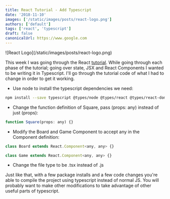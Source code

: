 ```yaml
---
title: React Tutorial - Add Typescript
date: '2018-11-10'
images: ['/static/images/posts/react-logo.png']
authors: ['default']
tags: ['react', 'typescript']
draft: false
canonicalUrl: https://www.google.com
---
```

<div className="flex flex-wrap -mx-2 overflow-hidden xl:-mx-2">
  <div className="my-1 px-2 w-full overflow-hidden xl:my-1 xl:px-2 xl:w-1/2">
    ![React Logo](/static/images/posts/react-logo.png)
  </div>
</div>

This week I was going through the React [tutorial](https://reactjs.org/tutorial/tutorial.html). While going through each phase of the tutorial; going over state, JSX and React Components I wanted to be writing it in Typescript. I'll go through the tutorial code of what I had to change in order to get it working.

- Use node to install the typescript dependencies we need:

```bash
npm install --save typescript @types/node @types/react @types/react-dom @types/jest
```

- Change the function definition of Square, pass (props: any) instead of just (props):

```js
function Square(props: any) {}
```

- Modify the Board and Game Component to accept any in the Component definition:

```js
class Board extends React.Component<any, any> {}

class Game extends React.Component<any, any> {}
```

- Change the file type to be .tsx instead of .js

Just like that, with a few package installs and a few code changes you're able to compile the project using typescript instead of normal JS. You will probably want to make other modifications to take advantage of other useful parts of typescript.
